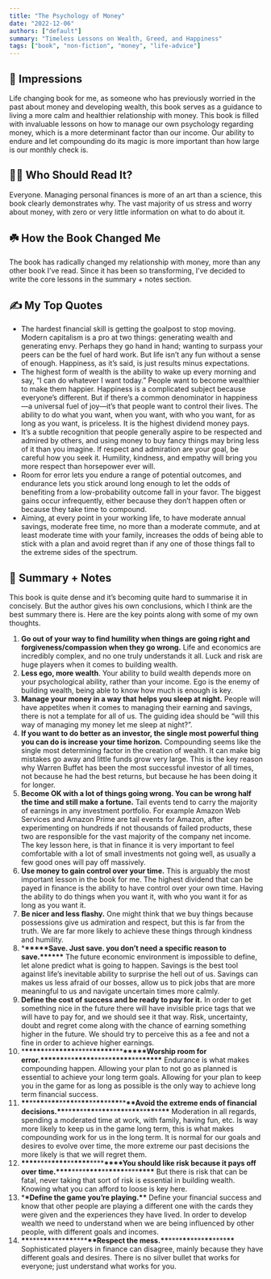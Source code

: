 ```yaml
---
title: "The Psychology of Money"
date: "2022-12-06"
authors: ["default"]
summary: "Timeless Lessons on Wealth, Greed, and Happiness"
tags: ["book", "non-fiction", "money", "life-advice"]
---
```


## 🎨 Impressions

Life changing book for me, as someone who has previously worried in the past about money and developing wealth, this book serves as a guidance to living a more calm and healthier relationship with money. This book is filled with invaluable lessons on how to manage our own psychology regarding money, which is a more determinant factor than our income. Our ability to endure and let compounding do its magic is more important than how large is our monthly check is.

## 🙋🏽 Who Should Read It?

Everyone. Managing personal finances is more of an art than a science, this book clearly demonstrates why. The vast majority of us stress and worry about money, with zero or very little information on what to do about it.

## ☘️ How the Book Changed Me

The book has radically changed my relationship with money, more than any other book I’ve read. Since it has been so transforming, I’ve decided to write the core lessons in the summary + notes section.

## ✍️ My Top Quotes

- The hardest financial skill is getting the goalpost to stop moving. Modern capitalism is a pro at two things: generating wealth and generating envy. Perhaps they go hand in hand; wanting to surpass your peers can be the fuel of hard work. But life isn’t any fun without a sense of enough. Happiness, as it’s said, is just results minus expectations.
- The highest form of wealth is the ability to wake up every morning and say, “I can do whatever I want today.” People want to become wealthier to make them happier. Happiness is a complicated subject because everyone’s different. But if there’s a common denominator in happiness—a universal fuel of joy—it’s that people want to control their lives. The ability to do what you want, when you want, with who you want, for as long as you want, is priceless. It is the highest dividend money pays.
- It’s a subtle recognition that people generally aspire to be respected and admired by others, and using money to buy fancy things may bring less of it than you imagine. If respect and admiration are your goal, be careful how you seek it. Humility, kindness, and empathy will bring you more respect than horsepower ever will.
- Room for error lets you endure a range of potential outcomes, and endurance lets you stick around long enough to let the odds of benefiting from a low-probability outcome fall in your favor. The biggest gains occur infrequently, either because they don’t happen often or because they take time to compound.
- Aiming, at every point in your working life, to have moderate annual savings, moderate free time, no more than a moderate commute, and at least moderate time with your family, increases the odds of being able to stick with a plan and avoid regret than if any one of those things fall to the extreme sides of the spectrum.

## 📒 Summary + Notes

This book is quite dense and it’s becoming quite hard to summarise it in concisely. But the author gives his own conclusions, which I think are the best summary there is. Here are the key points along with some of my own thoughts.

1. **Go out of your way to find humility when things are going right and forgiveness/compassion when they go wrong.** Life and economics are incredibly complex, and no one truly understands it all. Luck and risk are huge players when it comes to building wealth.
2. **Less ego, more wealth**. Your ability to build wealth depends more on your psychological ability, rather than your income. Ego is the enemy of building wealth, being able to know how much is enough is key.
3. **Manage your money in a way that helps you sleep at night.** People will have appetites when it comes to managing their earning and savings, there is not a template for all of us. The guiding idea should be “will this way of managing my money let me sleep at night?”.
4. **If you want to do better as an investor, the single most powerful thing you can do is increase your time horizon.** Compounding seems like the single most determining factor in the creation of wealth. It can make big mistakes go away and little funds grow very large. This is the key reason why Warren Buffet has been the most successful investor of all times, not because he had the best returns, but because he has been doing it for longer.
5. **Become OK with a lot of things going wrong. You can be wrong half the time and still make a fortune.** Tail events tend to carry the majority of earnings in any investment portfolio. For example Amazon Web Services and Amazon Prime are tail events for Amazon, after experimenting on hundreds if not thousands of failed products, these two are responsible for the vast majority of the company net income. The key lesson here, is that in finance it is very important to feel comfortable with a lot of small investments not going well, as usually a few good ones will pay off massively.
6. **Use money to gain control over your time.** This is arguably the most important lesson in the book for me. The highest dividend that can be payed in finance is the ability to have control over your own time. Having the ability to do things when you want it, with who you want it for as long as you want it.
7. **Be nicer and less flashy.** One might think that we buy things because possessions give us admiration and respect, but this is far from the truth. We are far more likely to achieve these things through kindness and humility.
8. \***\*\*\*\*\***Save. Just save. you don’t need a specific reason to save.\***\*\*\*\*\*** The future economic environment is impossible to define, let alone predict what is going to happen. Savings is the best tool against life’s inevitable ability to surprise the hell out of us. Savings can makes us less afraid of our bosses, allow us to pick jobs that are more meaningful to us and navigate uncertain times more calmly.
9. **Define the cost of success and be ready to pay for it.** In order to get something nice in the future there will have invisible price tags that we will have to pay for, and we should see it that way. Risk, uncertainty, doubt and regret come along with the chance of earning something higher in the future. We should try to perceive this as a fee and not a fine in order to achieve higher earnings.
10. \***\*\*\*\*\***\*\*\***\*\*\*\*\***\*\*\*\*\***\*\*\*\*\***\*\*\***\*\*\*\*\***Worship room for error.\***\*\*\*\*\***\*\*\***\*\*\*\*\***\*\*\*\*\***\*\*\*\*\***\*\*\***\*\*\*\*\*** Endurance is what makes compounding happen. Allowing your plan to not go as planned is essential to achieve your long term goals. Allowing for your plan to keep you in the game for as long as possible is the only way to achieve long term financial success.
11. ****\*\*****\*\*****\*\*****\*\*****\*\*****\*\*****\*\*****\*\*****\*\*****\*\*****\*\*****\*\*****\*\*****\*\*****\*\*****Avoid the extreme ends of financial decisions.****\*\*****\*\*****\*\*****\*\*****\*\*****\*\*****\*\*****\*\*****\*\*****\*\*****\*\*****\*\*****\*\*****\*\*****\*\***** Moderation in all regards, spending a moderated time at work, with family, having fun, etc. Is way more likely to keep us in the game long term, this is what makes compounding work for us in the long term. It is normal for our goals and desires to evolve over time, the more extreme our past decisions the more likely is that we will regret them.
12. **\*\*\*\***\*\*\*\***\*\*\*\***\*\***\*\*\*\***\*\*\*\***\*\*\*\***You should like risk because it pays off over time.**\*\*\*\***\*\*\*\***\*\*\*\***\*\***\*\*\*\***\*\*\*\***\*\*\*\*** But there is risk that can be fatal, never taking that sort of risk is essential in building wealth. Knowing what you can afford to loose is key here.
13. \***\*Define the game you’re playing.\*\*** Define your financial success and know that other people are playing a different one with the cards they were given and the experiences they have lived. In order to develop wealth we need to understand when we are being influenced by other people, with different goals and incomes.
14. **\*\***\*\*\*\***\*\***\*\*\*\***\*\***\*\*\*\***\*\***Respect the mess.**\*\***\*\*\*\***\*\***\*\*\*\***\*\***\*\*\*\***\*\*** Sophisticated players in finance can disagree, mainly because they have different goals and desires. There is no silver bullet that works for everyone; just understand what works for you.
